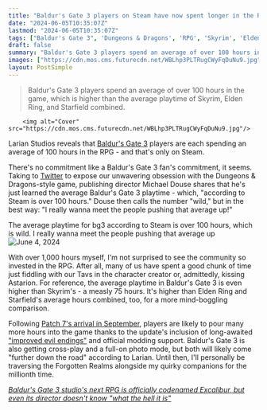 ```yaml
---
title: "Baldur's Gate 3 players on Steam have now spent longer in the RPG on average than Bethesda fans have in Skyrim, in true D&D fashion"
date: "2024-06-05T10:35:07Z"
lastmod: "2024-06-05T10:35:07Z"
tags: ["Baldur's Gate 3", 'Dungeons & Dragons', 'RPG', 'Skyrim', 'Elden Ring', 'Starfield']
draft: false
summary: "Baldur's Gate 3 players spend an average of over 100 hours in the game, which is higher than the average playtime of Skyrim, Elden Ring, and Starfield combined."
images: ["https://cdn.mos.cms.futurecdn.net/WBLhp3PLTRugCWyFqDuNu9.jpg"]
layout: PostSimple
---
```

> Baldur's Gate 3 players spend an average of over 100 hours in the game, which is higher than the average playtime of Skyrim, Elden Ring, and Starfield combined.


        <img alt="Cover" src="https://cdn.mos.cms.futurecdn.net/WBLhp3PLTRugCWyFqDuNu9.jpg"/>
        
Larian Studios reveals that [<u>Baldur's Gate 3</u>](https://www.gamesradar.com/baldurs-gate-3-guide/) players are each spending an average of 100 hours in the RPG - and that's only on Steam.

There's no commitment like a Baldur's Gate 3 fan's commitment, it seems. Taking to [<u>Twitter</u>](https://x.com/Cromwelp/status/1797930297256026373) to expose our unwavering obsession with the Dungeons & Dragons-style game, publishing director Michael Douse shares that he's just learned the average Baldur's Gate 3 playtime - which, "according to Steam is over 100 hours." Douse then calls the number "wild," but in the best way: "I really wanna meet the people pushing that average up!"

The average playtime for bg3 according to Steam is over 100 hours, which is wild. I really wanna meet the people pushing that average up![June 4, 2024](https://twitter.com/Cromwelp/status/1797930297256026373)

With over 1,000 hours myself, I'm not surprised to see the community so invested in the RPG. After all, many of us have spent a good chunk of time just fiddling with our Tavs in the character creator or, admittedly, kissing Astarion. For reference, the average playtime in Baldur's Gate 3 is even higher than Skyrim's - a measly 75 hours. It's higher than Elden Ring and Starfield's average hours combined, too, for a more mind-boggling comparison.

Following [<u>Patch 7's arrival in September</u>](https://www.gamesradar.com/games/rpg/baldurs-gate-3s-patch-7-arrives-in-september-with-official-modding-tools-and-larian-grants-you-permission-to-give-laezel-a-mullet/), players are likely to pour many more hours into the game thanks to the update's inclusion of long-awaited [<u>"improved evil endings"</u>](https://www.gamesradar.com/baldurs-gate-3-patch-7-will-add-improved-evil-endings-even-if-youre-not-playing-dark-urge-and-cross-play-and-photo-mode-are-on-their-way-too/#:~:text=Baldur's%20Gate%203-,Baldur's%20Gate%203%20Patch%207%20will%20add%20%22improved%20evil%20endings,are%20on%20their%20way%20too&text=Baldur's%20Gate%203's%20Patch,playing%20as%20the%20Dark%20Urge.) and official modding support. Baldur's Gate 3 is also getting cross-play and a full-on photo mode, but both will likely come "further down the road" according to Larian. Until then, I'll personally be traversing the Forgotten Realms alongside my quirky companions for the millionth time.

[<u><em>Baldur's Gate 3 studio's next RPG is officially codenamed Excalibur, but even its director doesn't know "what the hell it is"</em></u>](https://www.gamesradar.com/games/rpg/baldurs-gate-3-studios-next-rpg-is-officially-codenamed-excalibur-but-even-its-director-doesnt-know-what-the-hell-it-is/)
        